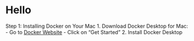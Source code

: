 # Hello 

Step 1: Installing Docker on Your Mac
1. Download Docker Desktop for Mac: 
   - Go to [Docker Website](https://www.docker.com/)
   - Click on "Get Started"
2. Install Docker Desktop 